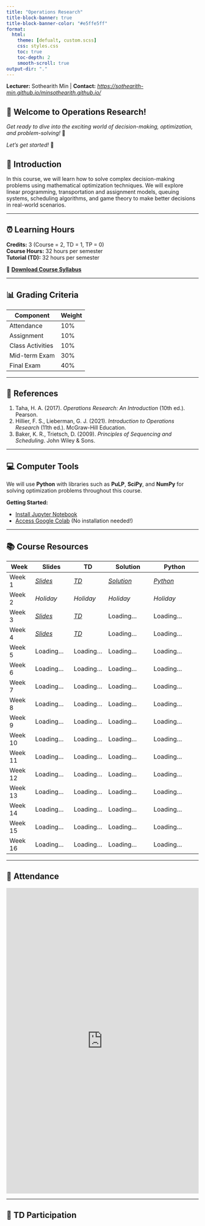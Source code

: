 ```yaml
---
title: "Operations Research"
title-block-banner: true
title-block-banner-color: "#e5ffe5ff"
format:
  html:
    theme: [defualt, custom.scss]
    css: styles.css
    toc: true
    toc-depth: 2
    smooth-scroll: true
output-dir: "."
---
```


::: {.lecturer-info}
**Lecturer:** Sothearith Min | **Contact:** [*https://sothearith-min.github.io/minsothearith.github.io/*](https://sothearith-min.github.io/minsothearith.github.io/) 
:::

::: {.welcome-box}
# 👋 Welcome to Operations Research!

*Get ready to dive into the exciting world of decision-making, optimization, and problem-solving!* 🚀  

*Let's get started!* 🎯
:::

::: {.intro-box}
## 📘 Introduction

In this course, we will learn how to solve complex decision-making problems using mathematical optimization techniques. We will explore linear programming, transportation and assignment models, queuing systems, scheduling algorithms, and game theory to make better decisions in real-world scenarios.
:::
------------------------------------------------------------------------

## ⏰ Learning Hours

**Credits:** 3 (Course = 2, TD = 1, TP = 0)  
**Course Hours:** 32 hours per semester  
**Tutorial (TD):** 32 hours per semester

📄 **[Download Course Syllabus](Course_Syllabus_Operation_Research.pdf)**

------------------------------------------------------------------------

## 📊 Grading Criteria

| Component | Weight |
|-----------|--------|
| Attendance | 10% |
| Assignment | 10% |
| Class Activities | 10% |
| Mid-term Exam | 30% |
| Final Exam | 40% |

------------------------------------------------------------------------

## 📖 References

1. Taha, H. A. (2017). *Operations Research: An Introduction* (10th ed.). Pearson.
2. Hillier, F. S., Lieberman, G. J. (2021). *Introduction to Operations Research* (11th ed.). McGraw-Hill Education.
3. Baker, K. R., Trietsch, D. (2009). *Principles of Sequencing and Scheduling*. John Wiley & Sons.

------------------------------------------------------------------------


## 💻 Computer Tools

We will use **Python** with libraries such as **PuLP**, **SciPy**, and **NumPy** for solving optimization problems throughout this course.


**Getting Started:**

- [Install Jupyter Notebook](https://jupyter.org/install)
- [Access Google Colab](https://colab.research.google.com/) (No installation needed!)

------------------------------------------------------------------------

## 📚 Course Resources

| Week | Slides | TD | Solution | Python |
|------|---------|----|-----------|------------|
| Week 1 | [*Slides*](https://sothearith-min.quarto.pub/operation-research/#/title-slide) | [*TD*](Slides/TD/TD1/TD1.pdf) | [*Solution*](Slides/TD/TD1/Solution_TD1.pdf) | [*Python*](Slides/TD/TD1/Python_TD1.ipynb)|
| Week 2 | *Holiday* | *Holiday* | *Holiday* | *Holiday* |
| Week 3 | [*Slides*](https://sothearith-min.quarto.pub/operation-research-week2/#/title-slide)|  [*TD*](Slides/TD/TD2/TD2.pdf) | Loading... | Loading... |
| Week 4 | [*Slides*](https://sothearith-min.quarto.pub/operation-research-e7ba/#/title-slide) | [*TD*](Slides/TD/TD3/TD3.pdf)  | Loading... | Loading... |
| Week 5 | Loading... | Loading... | Loading... | Loading... |
| Week 6 | Loading... | Loading... | Loading... | Loading... |
| Week 7 | Loading... | Loading... | Loading... | Loading... |
| Week 8 | Loading... | Loading... | Loading... | Loading... |
| Week 9 | Loading... | Loading... | Loading... | Loading... |
| Week 10 | Loading... | Loading... | Loading... | Loading... |
| Week 11 | Loading... | Loading... | Loading... | Loading... |
| Week 12 | Loading... | Loading... | Loading... | Loading... |
| Week 13 | Loading... | Loading... | Loading... | Loading... |
| Week 14 | Loading... | Loading... | Loading... | Loading... |
| Week 15 | Loading... | Loading... | Loading... | Loading... |
| Week 16 | Loading... | Loading... | Loading... | Loading... |



------------------------------------------------------------------------

## 👥 Attendance


<iframe 
    src="https://docs.google.com/spreadsheets/d/e/2PACX-1vT2flt-Y8LKV7GP1HPFqwzCn9KwaxzTgOV3JBsB-mXk20yHkuxOJRGm8NvJfwn0CSkYhPqp8Yd-2otM/pubhtml?widget=true&headers=false" 
    width="100%" 
    height="800" 
    frameborder="0" 
    scrolling="auto">
</iframe>


------------------------------------------------------------------------



## 🧮 TD Participation

<script src="https://unpkg.com/react@18/umd/react.development.js"></script>
<script src="https://unpkg.com/react-dom@18/umd/react-dom.development.js"></script>
<script src="https://unpkg.com/lucide-react/dist/umd/lucide-react.js"></script>

<div id="td-dashboard"></div>

<script type="text/javascript">
const { useState } = React;
const { Users, CheckCircle, XCircle } = LucideReact;

// TD data: TD1 real data, TD2 empty
const tdData = {
  "TD1": [
    { no: 1, name: "CHHEANG PHANY", contribute: false, details: "" },
    { no: 2, name: "CHHOUK PHALTHUNIN", contribute: false, details: "" },
    { no: 3, name: "DUK PANGARITH", contribute: true, details: "Problem 2" },
    { no: 4, name: "HEM BELLYDAY", contribute: true, details: "Problem 8" },
    { no: 5, name: "HOEURN SREYKA", contribute: false, details: "" },
    { no: 6, name: "HOK LYHOUR", contribute: false, details: "" },
    { no: 7, name: "HUN SOPHEAK", contribute: true, details: "Problem 5" },
    { no: 8, name: "KE MANUT", contribute: false, details: "" },
    { no: 9, name: "KHAY LINA", contribute: false, details: "" },
    { no: 10, name: "LENG DEVID", contribute: true, details: "Problem 3" },
    { no: 11, name: "LOT SOKLANG", contribute: true, details: "Problem 6" },
    { no: 12, name: "NGOUN LYHORNG", contribute: false, details: "" },
    { no: 13, name: "ORN VANDA", contribute: false, details: "" },
    { no: 14, name: "PHAL MENGHAK", contribute: true, details: "Problem 7" },
    { no: 15, name: "SOPHON RACHANA", contribute: true, details: "Problem 4" },
    { no: 16, name: "SOR RAKSMEY", contribute: false, details: "" },
    { no: 17, name: "SORNG SEYHA", contribute: false, details: "" },
    { no: 18, name: "SOU PICHCHOMRONG", contribute: false, details: "" },
    { no: 19, name: "SROEUN BUNNARITH", contribute: false, details: "" },
    { no: 20, name: "TAING KORNGMENG", contribute: false, details: "" }
  ],
  "TD2": [
    // Leave empty for now
  ],

  "TD3": [
    // Leave empty for now
  ], 

  "TD4": [
    // Leave empty for now
  ]
};

function TDParticipationDashboard() {
  const [activeTD, setActiveTD] = useState(Object.keys(tdData)[0]);
  const [selectedStudent, setSelectedStudent] = useState(null);

  const students = tdData[activeTD];

  const totalStudents = students.length;
  const participated = students.filter(s => s.contribute).length;
  const notParticipated = totalStudents - participated;
  const participationRate = participated > 0 ? ((participated / totalStudents) * 100).toFixed(1) : "0.0";

  const allStudentNames = Array.from(new Set(Object.values(tdData).flat().map(s=>s.name)));

  const getStudentParticipation = (name) => {
    return Object.keys(tdData).map(td => {
      const s = tdData[td].find(st => st.name === name);
      return {
        td,
        contribute: s ? s.contribute : false,
        details: s ? s.details : "-"
      };
    });
  };

  return React.createElement('div', { style:{ fontFamily:'sans-serif', maxWidth:'900px', margin:'0 auto' } },
    React.createElement('h2', { style:{ textAlign:'center' } }, 'Multi-TD Participation Dashboard'),

    // TD Tabs
    React.createElement('div', { style:{ display:'flex', gap:'10px', justifyContent:'center', marginBottom:'20px' } },
      Object.keys(tdData).map(td =>
        React.createElement('button', { key:td, onClick:()=>setActiveTD(td), style:{ padding:'6px 12px', cursor:'pointer', background: activeTD===td?'#1d4ed8':'#f3f4f6', color: activeTD===td?'white':'black', border:'none', borderRadius:'5px' } }, td)
      )
    ),

    // Stats
    React.createElement('div', { style:{ display:'flex', justifyContent:'center', gap:'20px', flexWrap:'wrap', marginBottom:'10px' } },
      ['Total Students','Participated','Not Participated','Participation Rate'].map((label,i) => {
        const value = [totalStudents, participated, notParticipated, participationRate+'%'][i];
        return React.createElement('div', { key:i, style:{ background:'#f3f4f6', padding:'10px', borderRadius:'8px', minWidth:'120px', textAlign:'center' } }, 
          React.createElement('p', { style:{ fontSize:'12px', color:'#6b7280' } }, label),
          React.createElement('p', { style:{ fontSize:'20px', fontWeight:'bold' } }, value)
        )
      })
    ),

    // Table
    React.createElement('table', { style:{ width:'100%', borderCollapse:'collapse', marginBottom:'20px' } },
      React.createElement('thead', { style:{ background:'#f9fafb', borderBottom:'2px solid #d1d5db' } }, 
        React.createElement('tr', null, ['No','Name','Status','Details'].map((h,i)=>React.createElement('th',{ key:i, style:{padding:'6px 10px', textAlign:'left', fontSize:'12px', color:'#6b7280'} }, h)))
      ),
      React.createElement('tbody', null, students.map(s => 
        React.createElement('tr', { key:s.no, style:{ borderBottom:'1px solid #e5e7eb', cursor:'pointer' }, onClick: ()=>setSelectedStudent(s.name) },
          React.createElement('td', { style:{ padding:'4px 8px' } }, s.no),
          React.createElement('td', { style:{ padding:'4px 8px', textDecoration:'underline', color:'#1d4ed8' } }, s.name),
          React.createElement('td', { style:{ padding:'4px 8px' } }, s.contribute ? '✅ Participated' : '❌ None'),
          React.createElement('td', { style:{ padding:'4px 8px' } }, s.details || '-')
        )
      ))
    ),

    // Modal
    selectedStudent && React.createElement('div', {
      style:{
        position:'fixed', top:0, left:0, width:'100%', height:'100%', background:'rgba(0,0,0,0.5)', display:'flex', justifyContent:'center', alignItems:'center'
      },
      onClick: ()=>setSelectedStudent(null)
    },
      React.createElement('div', {
        style:{ background:'white', padding:'20px', borderRadius:'10px', minWidth:'300px', textAlign:'center', position:'relative' },
        onClick: e=>e.stopPropagation()
      },
        React.createElement('h3', null, selectedStudent),
        React.createElement('p', { style:{ fontWeight:'bold' } }, `Total TDs Participated: ${getStudentParticipation(selectedStudent).filter(s=>s.contribute).length} / ${Object.keys(tdData).length}`),
        React.createElement('table', { style:{ width:'100%', marginTop:'10px', borderCollapse:'collapse' } },
          React.createElement('thead', { style:{ background:'#f3f4f6', borderBottom:'1px solid #d1d5db' } },
            React.createElement('tr', null, ['TD','Status','Details'].map((h,i)=>React.createElement('th',{ key:i, style:{ padding:'4px', fontSize:'12px', color:'#6b7280' } }, h)))
          ),
          React.createElement('tbody', null, getStudentParticipation(selectedStudent).map((s,i)=>
            React.createElement('tr', { key:i, style:{ borderBottom:'1px solid #e5e7eb' } },
              React.createElement('td', { style:{ padding:'4px' } }, s.td),
              React.createElement('td', { style:{ padding:'4px' } }, s.contribute ? '✅ Participated' : '❌ None'),
              React.createElement('td', { style:{ padding:'4px' } }, s.details)
            )
          ))
        )
      )
    )
  );
}

const root = ReactDOM.createRoot(document.getElementById('td-dashboard'));
root.render(React.createElement(TDParticipationDashboard));
</script>
